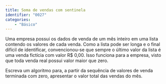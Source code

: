 ```yaml
---
title: Soma de vendas com sentinela
identifier: "0027"
categories:
    - "Básico"
---
```


::: {.exercicio}
Uma empresa possui os dados de venda de um mês inteiro em uma lista contendo os valores de cada venda. Como a lista pode ser longa e o final difícil de identificar, convencionou-se que sempre o último valor da lista é uma venda fictícia com valor R$\ 0,00. Isso funciona para a empresa, visto que toda venda real possui valor maior que zero.

Escreva um algoritmo para, a partir da sequência de valores de venda terminada com zero, apresentar o valor total das vendas do mês.
:::